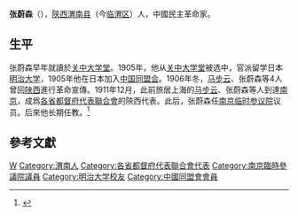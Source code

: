 {{Infobox Officeholder
|姓名=張蔚森
|圖像=File:張蔚森.jpg
|圖像大小=200px
|圖像說明=  
| 字       = 
| 號       = 
| 別名     = 
| 出生名   = 
| 出生日期 = 
| 出生地點 = 
| 逝世日期 = 
| 逝世地點 = 
| 死因     = 
| 墓地     = 
| 墓地座標 = 
| 籍貫     = 
| 國籍     = 
| 公民權   = 
| 政黨     = 
| 其他政黨 = 
| 身高     = 
| 配偶     = 
| 伴侶     = 
| 兒女     = 
| 父母     = 
| 親屬     = 
| 居住地   = 
| 學歷     = 
| 母校     = 
| 職業     = 
| 專業     = 
| 知名原因 = 
| 著作     = 
| 宗教信仰 = 
| 獲獎     = 
| 簽名     = 
| 腳註     = 
}}
'''张蔚森'''（{{bd|？||？|}}），[[陝西|陝西]][[渭南县|渭南县]]（今[[临渭区|临渭区]]）人，中國民主革命家。

==生平==
张蔚森早年就讀於[[关中大学堂|关中大学堂]]。1905年，他从[[关中大学堂|关中大学堂]]被选中，官派留学日本[[明治大学|明治大学]]，1905年他在日本加入[[中国同盟会|中国同盟会]]。1906年冬，[[马步云|马步云]]、张蔚森等4人曾回[[陕西|陕西]]進行革命宣傳。1911年12月，此前旅居上海的[[马步云|马步云]]、张蔚森等人到達[[南京|南京]]，成爲[[各省都督府代表聯合會|各省都督府代表聯合會]]的陝西代表。此后，张蔚森任[[南京临时参议院|南京临时参议院]]议员。后來他长期任教。<ref>{{Cite web |url=http://www.wnnews.cn/tndbwnr/2011/1014/article_137.html |title=渭南人投票选举中华民国临时大总统，渭南新闻网，2011-10-14 |accessdate=2011-11-24 |archive-date=2012-03-23 |archive-url=https://web.archive.org/web/20120323133645/http://www.wnnews.cn/tndbwnr/2011/1014/article_137.html |dead-url=no }}</ref>

==參考文獻==
{{reflist}}

{{DEFAULTSORT:Zhang張}}
[[Category:張姓|W]]
[[Category:渭南人|Category:渭南人]]
[[Category:各省都督府代表聯合會代表|Category:各省都督府代表聯合會代表]]
[[Category:南京臨時參議院議員|Category:南京臨時參議院議員]]
[[Category:明治大学校友|Category:明治大学校友]]
[[Category:中國同盟會會員|Category:中國同盟會會員]]